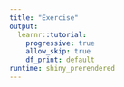 ```yaml
---
title: "Exercise"
output: 
  learnr::tutorial:
    progressive: true
    allow_skip: true
    df_print: default
runtime: shiny_prerendered
---
```

